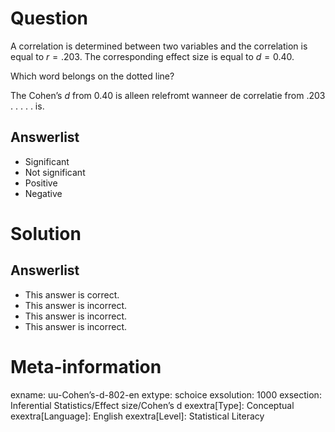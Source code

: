 Question
========
  
A correlation is determined between two variables and the correlation is equal to $r=.203$. The corresponding effect size is equal to $d=0.40$.

Which word belongs on the dotted line?

The Cohen's $d$ from $0.40$ is alleen relefromt wanneer de correlatie from $.203$ . . . . . is.

Answerlist
----------
* Significant
* Not significant
* Positive
* Negative

Solution
========
  

Answerlist
----------
* This answer is correct.
* This answer is incorrect.
* This answer is incorrect.
* This answer is incorrect.

Meta-information
================
exname: uu-Cohen's-d-802-en
extype: schoice
exsolution: 1000
exsection: Inferential Statistics/Effect size/Cohen's d
exextra[Type]: Conceptual
exextra[Language]: English
exextra[Level]: Statistical Literacy